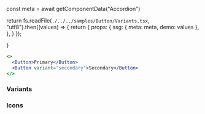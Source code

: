 





const meta = await getComponentData("Accordion")

return fs.readFile(`./../../samples/Button/Variants.tsx`, "utf8").then((values) => {
return {
props: {
ssg: {
meta: meta,
demo: values
},
},
}
});

}

<Layout>

```jsx live
<>
  <Button>Primary</Button>
  <Button variant="secondary">Secondary</Button>
</>
```

### Variants

<Variants />
<Demo />

### Icons

<Icons />

</Layout>
